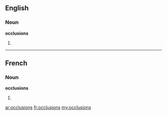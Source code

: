 ==English==

===Noun===
'''occlusions'''

# {{plural of|[[occlusion]]}}

----

==French==

===Noun===
'''occlusions''' {{f}}

# {{plural of|[[occlusion]]|lang=fr}}

[[ar:occlusions]]
[[fr:occlusions]]
[[my:occlusions]]